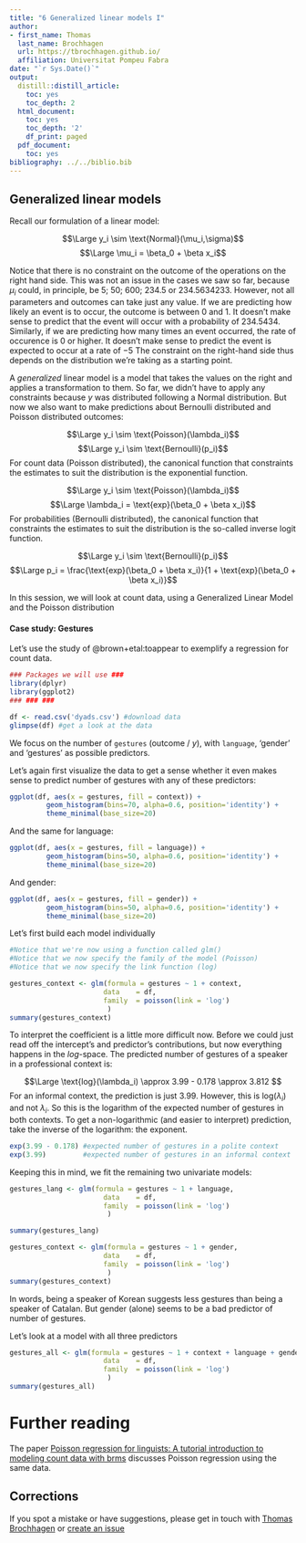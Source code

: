 ```yaml
---
title: "6 Generalized linear models I"
author:
- first_name: Thomas
  last_name: Brochhagen
  url: https://tbrochhagen.github.io/
  affiliation: Universitat Pompeu Fabra
date: "`r Sys.Date()`"
output:
  distill::distill_article:
    toc: yes
    toc_depth: 2
  html_document:
    toc: yes
    toc_depth: '2'
    df_print: paged
  pdf_document:
    toc: yes
bibliography: ../../biblio.bib
---
```


## Generalized linear models

Recall our formulation of a linear model:

$$\Large y_i \sim \text{Normal}(\mu_i,\sigma)$$
$$\Large \mu_i = \beta_0 + \beta x_i$$

Notice that there is no constraint on the outcome of the operations on the right hand side. This was not an issue in the cases we saw so far, because $\mu_i$ could, in principle, be 5; 50; 600; 234.5 or 234.5634233. However, not all parameters and outcomes can take just any value. If we are predicting how likely an event is to occur, the outcome is between $0$ and $1$. It doesn't make sense to predict that the event will occur with a probability of $234.5434$. Similarly, if we are predicting how many times an event occurred, the rate of occurence is $0$ or higher. It doesn't make sense to predict the event is expected to occur at a rate of $-5$ The constraint on the right-hand side thus depends on the distribution we're taking as a starting point. 

A *generalized* linear model is a model that takes the values on the right and applies a transformation to them. So far, we didn't have to apply any constraints because $y$ was distributed following a Normal distribution. But now we also want to make predictions about Bernoulli distributed and Poisson distributed outcomes:

$$\Large y_i \sim \text{Poisson}(\lambda_i)$$
$$\Large y_i \sim \text{Bernoulli}(p_i)$$
For count data (Poisson distributed), the canonical function that constraints the estimates to suit the distribution is the exponential function.

$$\Large y_i \sim \text{Poisson}(\lambda_i)$$
$$\Large \lambda_i = \text{exp}(\beta_0 + \beta x_i)$$
For probabilities (Bernoulli distributed), the canonical function that constraints the estimates to suit the distribution is the so-called inverse logit function.

$$\Large y_i \sim \text{Bernoulli}(p_i)$$
$$\Large p_i = \frac{\text{exp}(\beta_0 + \beta x_i)}{1 + \text{exp}(\beta_0 + \beta x_i)}$$

In this session, we will look at count data, using a Generalized Linear Model and the Poisson distribution

#### Case study: Gestures 

Let's use the study of @brown+etal:toappear to exemplify a regression for count data. 


```r
### Packages we will use ###
library(dplyr)
library(ggplot2)
### ### ###

df <- read.csv('dyads.csv') #download data
glimpse(df) #get a look at the data
```

We focus on the number of `gestures` (outcome / $y$), with `language`, 'gender' and 'gestures' as possible predictors.

Let's again first visualize the data to get a sense whether it even makes sense to predict number of gestures with any of these predictors:

```r
ggplot(df, aes(x = gestures, fill = context)) +
         geom_histogram(bins=70, alpha=0.6, position='identity') +
         theme_minimal(base_size=20)

```


And the same for language:

```r
ggplot(df, aes(x = gestures, fill = language)) +
         geom_histogram(bins=50, alpha=0.6, position='identity') +
         theme_minimal(base_size=20) 
```
And gender:
```r
ggplot(df, aes(x = gestures, fill = gender)) +
         geom_histogram(bins=50, alpha=0.6, position='identity') +
         theme_minimal(base_size=20) 
```

Let's first build each model individually

```r
#Notice that we're now using a function called glm()
#Notice that we now specify the family of the model (Poisson)
#Notice that we now specify the link function (log)

gestures_context <- glm(formula = gestures ~ 1 + context,
                       data    = df,
                       family  = poisson(link = 'log')
                        )
summary(gestures_context)
```

To interpret the coefficient is a little more difficult now. Before we could just read off the intercept's and predictor's contributions, but now everything happens in the *log*-space. The predicted number of gestures of a speaker in a professional context is:

$$\Large \text{log}(\lambda_i) \approx 3.99 - 0.178 \approx 3.812 $$
For an informal context, the prediction is just $3.99$. However, this is $\text{log}(\lambda_i)$ and not $\lambda_i$. So this is the logarithm of the expected number of gestures in both contexts. To get a non-logarithmic (and easier to interpret) prediction, take the inverse of the logarithm: the exponent.

```r
exp(3.99 - 0.178) #expected number of gestures in a polite context
exp(3.99)         #expected number of gestures in an informal context
```

Keeping this in mind, we fit the remaining two univariate models:

```r
gestures_lang <- glm(formula = gestures ~ 1 + language,
                       data    = df,
                       family  = poisson(link = 'log')
                        )

summary(gestures_lang)

gestures_context <- glm(formula = gestures ~ 1 + gender,
                       data    = df,
                       family  = poisson(link = 'log')
                        )
summary(gestures_context)
```

In words, being a speaker of Korean suggests less gestures than being a speaker of Catalan. But gender (alone) seems to be a bad predictor of number of gestures. 

Let's look at a model with all three predictors

```r
gestures_all <- glm(formula = gestures ~ 1 + context + language + gender,
                       data    = df,
                       family  = poisson(link = 'log')
                        )
summary(gestures_all)
```

# Further reading

The paper [Poisson regression for linguists: A tutorial introduction to modeling count data with brms](https://osf.io/93kaf/) discusses Poisson regression using the same data.


## Corrections {.appendix}
If you spot a mistake or have suggestions, please get in touch with [Thomas Brochhagen](https://brochhagen.github.io) or [create an issue](https://github.com/metodesempirics/metodesempirics.github.io/issues/new)
